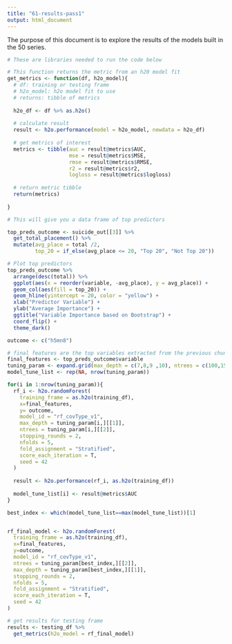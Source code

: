 ```yaml
---
title: "61-results-pass1"
output: html_document
---
```


The purpose of this document is to explore the results of the models built in the 50 series.
```r
# These are libraries needed to run the code below
```

```r
# This function returns the metric from an h20 model fit
get_metrics <- function(df, h2o_model){
  # df: training or testing frame
  # h2o_model: h2o model fit to use
  # returns: tibble of metrics
  
  h2o_df <- df %>% as.h2o()
  
  # calculate result
  result <- h2o.performance(model = h2o_model, newdata = h2o_df)
  
  # get metrics of interest
  metrics <- tibble(auc = result@metrics$AUC, 
                    mse = result@metrics$MSE, 
                    rmse = result@metrics$RMSE,
                    r2 = result@metrics$r2,
                    logloss = result@metrics$logloss)
  
  # return metric tibble
  return(metrics)
  
}
```

```r
# This will give you a data frame of top predictors

top_preds_outcome <- suicide_out[[3]] %>%
  get_total_placement() %>% 
  mutate(avg_place = total /2,
         top_20 = if_else(avg_place <= 20, "Top 20", "Not Top 20"))

# Plot top predictors
top_preds_outcome %>% 
  arrange(desc(total)) %>%
  ggplot(aes(x = reorder(variable, -avg_place), y = avg_place)) +
  geom_col(aes(fill = top_20)) +
  geom_hline(yintercept = 20, color = "yellow") +
  xlab("Predictor Variable") + 
  ylab("Average Importance") +
  ggtitle("Variable Importance based on Bootstrap") +
  coord_flip() +
  theme_dark()

```

```r
outcome <- c("h5mn8")

# final features are the top variables extracted from the previous chunk
final_features <- top_preds_outcome$variable
tuning_param <- expand.grid(max_depth = c(7,8,9 ,10), ntrees = c(100,150,200,250))
model_tune_list <- rep(NA, nrow(tuning_param))

for(i in 1:nrow(tuning_param)){
  rf_i <- h2o.randomForest(
    training_frame = as.h2o(training_df),
    x=final_features,
    y= outcome, 
    model_id = "rf_covType_v1",
    max_depth = tuning_param[i,][[1]],
    ntrees = tuning_param[i,][[2]], 
    stopping_rounds = 2,
    nfolds = 5,
    fold_assignment = "Stratified",
    score_each_iteration = T,
    seed = 42
  )
  
  result <- h2o.performance(rf_i, as.h2o(training_df))
  
  model_tune_list[i] <- result@metrics$AUC
}

best_index <- which(model_tune_list==max(model_tune_list))[1]


rf_final_model <- h2o.randomForest(
  training_frame = as.h2o(training_df),
  x=final_features,
  y=outcome, 
  model_id = "rf_covType_v1",
  ntrees = tuning_param[best_index,][[2]], 
  max_depth = tuning_param[best_index,][[1]],
  stopping_rounds = 2,
  nfolds = 5,
  fold_assignment = "Stratified",
  score_each_iteration = T,
  seed = 42
)
```

```r
# get results for testing frame
results <- testing_df %>% 
  get_metrics(h2o_model = rf_final_model)
```